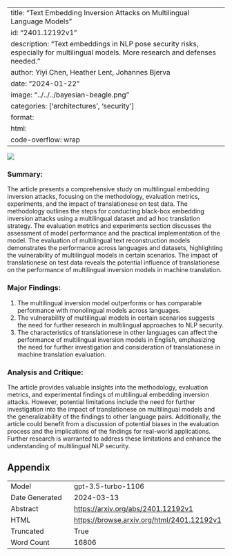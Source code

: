 
---
title: "Text Embedding Inversion Attacks on Multilingual Language Models"
id: "2401.12192v1"
description: "Text embeddings in NLP pose security risks, especially for multilingual models. More research and defenses needed."
author: Yiyi Chen, Heather Lent, Johannes Bjerva
date: "2024-01-22"
image: "../../../bayesian-beagle.png"
categories: ['architectures', 'security']
format:
  html:
    code-overflow: wrap
---

![](../../../bayesian-beagle.png)

### Summary:

The article presents a comprehensive study on multilingual embedding inversion attacks, focusing on the methodology, evaluation metrics, experiments, and the impact of translationese on test data. The methodology outlines the steps for conducting black-box embedding inversion attacks using a multilingual dataset and ad hoc translation strategy. The evaluation metrics and experiments section discusses the assessment of model performance and the practical implementation of the model. The evaluation of multilingual text reconstruction models demonstrates the performance across languages and datasets, highlighting the vulnerability of multilingual models in certain scenarios. The impact of translationese on test data reveals the potential influence of translationese on the performance of multilingual inversion models in machine translation.

### Major Findings:
1. The multilingual inversion model outperforms or has comparable performance with monolingual models across languages.
2. The vulnerability of multilingual models in certain scenarios suggests the need for further research in multilingual approaches to NLP security.
3. The characteristics of translationese in other languages can affect the performance of multilingual inversion models in English, emphasizing the need for further investigation and consideration of translationese in machine translation evaluation.

### Analysis and Critique:
The article provides valuable insights into the methodology, evaluation metrics, and experimental findings of multilingual embedding inversion attacks. However, potential limitations include the need for further investigation into the impact of translationese on multilingual models and the generalizability of the findings to other language pairs. Additionally, the article could benefit from a discussion of potential biases in the evaluation process and the implications of the findings for real-world applications. Further research is warranted to address these limitations and enhance the understanding of multilingual NLP security.

## Appendix

|          |          |
|----------|----------|
| Model     | gpt-3.5-turbo-1106       |
| Date Generated     | 2024-03-13       |
| Abstract | [https://arxiv.org/abs/2401.12192v1](https://arxiv.org/abs/2401.12192v1)        |
| HTML     | [https://browse.arxiv.org/html/2401.12192v1](https://browse.arxiv.org/html/2401.12192v1)       |
| Truncated       | True       |
| Word Count       | 16806       |